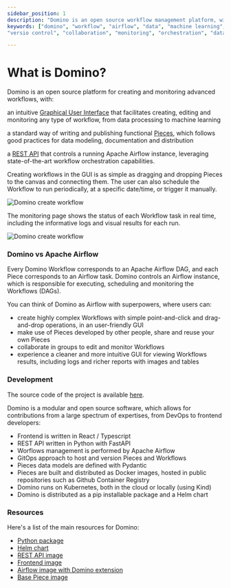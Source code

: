 ```yaml
---
sidebar_position: 1
description: "Domino is an open source workflow management platform, with an intuitive Graphical User Interface that facilitates creating, editing and monitoring any type of Workflow, from data processing to machine learning."
keywords: ["domino", "workflow", "airflow", "data", "machine learning", "ml", "data science", "data engineering", "dataops", "mlops", "devops", "kubernetes", "k8s", "helm", "python", "react", "typescript", "fastapi", "gitops", "docker", "github", "artifacthub", "pypi", "pip", "kind", "open source", "oss", "low code", "no code", "automation",
"versio control", "collaboration", "monitoring", "orchestration", "data pipeline"]

---
```



# What is Domino?

Domino is an open source platform for creating and monitoring advanced workflows, with:

<p 
    style={{ 
        display: 'flex', 
        alignItems: 'center', 
        textDecoration: 'none', 
        fontSize: '16px',
        textDecoration: 'none',
        color: 'black',
        margin: '0px 0px 10px 20px'
    }}
>
    <Icon icon="carbon:screen-map" width="30px" style={{ marginRight: '10px' }} />
    <div>
        an intuitive <a href="https://domino-workflows.io/docs/domino_components/domino_components_gui">Graphical User Interface</a> that facilitates creating, editing and monitoring any type of workflow, from data processing to machine learning
    </div>
</p>

<p 
    style={{ 
        display: 'flex', 
        alignItems: 'center', 
        textDecoration: 'none', 
        fontSize: '16px',
        textDecoration: 'none',
        color: 'black',
        margin: '0px 0px 10px 20px'
    }}
>
    <Icon icon="ph:package" width="30px" style={{ marginRight: '10px' }} />
    <div>
        a standard way of writing and publishing functional <a href="https://domino-workflows.io/docs/pieces">Pieces</a>, which follows good practices for data modeling, documentation and distribution
    </div>
</p>

<p 
    style={{ 
        display: 'flex', 
        alignItems: 'center', 
        textDecoration: 'none', 
        fontSize: '16px',
        textDecoration: 'none',
        color: 'black',
        margin: '0px 0px 10px 20px'
    }}
>
    <Icon icon="ph:gear" width="30px" style={{ marginRight: '10px' }} />
    <div>
        a <a href="https://domino-workflows.io/docs/domino_components/domino_components_rest">REST API</a> that controls a running Apache Airflow instance, leveraging state-of-the-art workflow orchestration capabilities. 
    </div>
</p>

Creating workflows in the GUI is as simple as dragging and dropping Pieces to the canvas and connecting them. The user can also schedule the Workflow to run periodically, at a specific date/time, or trigger it manually.

![Domino create workflow](/img/intro/create-workflow.gif)


The monitoring page shows the status of each Workflow task in real time, including the informative logs and visual results for each run.

![Domino create workflow](/img/domino_components/gui/run-workflow.gif)


### Domino vs Apache Airflow

Every Domino Workflow corresponds to an Apache Airflow DAG, and each Piece corresponds to an Airflow task. Domino controls an Airflow instance, which is responsible for executing, scheduling and monitoring the Workflows (DAGs).

You can think of Domino as Airflow with superpowers, where users can:

- create highly complex Workflows with simple point-and-click and drag-and-drop operations, in an user-friendly GUI
- make use of Pieces developed by other people, share and reuse your own Pieces
- collaborate in groups to edit and monitor Workflows
- experience a cleaner and more intuitive GUI for viewing Workflows results, including logs and richer reports with images and tables


### Development

The source code of the project is available [here](https://github.com/Tauffer-Consulting/domino).

Domino is a modular and open source software, which allows for contributions from a large spectrum of expertises, from DevOps to frontend developers:

- Frontend is written in React / Typescript
- REST API written in Python with FastAPI
- Worflows management is performed by Apache Airflow
- GitOps approach to host and version Pieces and Workflows
- Pieces data models are defined with Pydantic
- Pieces are built and distributed as Docker images, hosted in public repositories such as Github Container Registry
- Domino runs on Kubernetes, both in the cloud or locally (using Kind)
- Domino is distributed as a pip installable package and a Helm chart


### Resources

Here's a list of the main resources for Domino:

- [Python package](https://pypi.org/project/domino-py/)
- [Helm chart](https://artifacthub.io/packages/helm/domino/domino)
- [REST API image](https://github.com/Tauffer-Consulting/domino/pkgs/container/domino-rest)
- [Frontend image](https://github.com/Tauffer-Consulting/domino/pkgs/container/domino-frontend)
- [Airflow image with Domino extension](https://github.com/Tauffer-Consulting/domino/pkgs/container/domino-airflow-base)
- [Base Piece image](https://github.com/Tauffer-Consulting/domino/pkgs/container/domino-airflow-pod)

